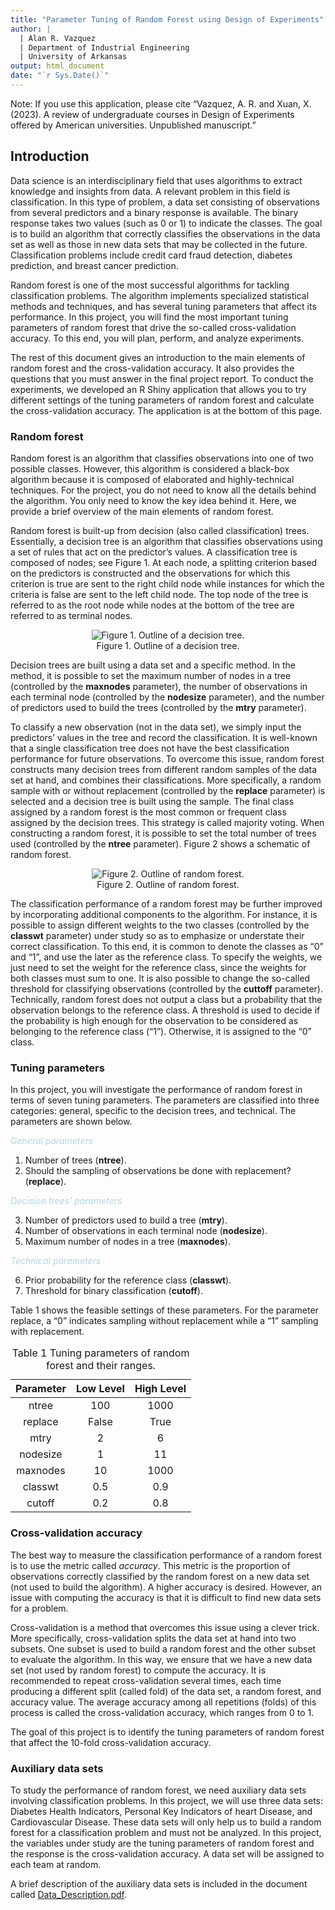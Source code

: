 ```yaml
---
title: "Parameter Tuning of Random Forest using Design of Experiments"
author: |
  | Alan R. Vazquez
  | Department of Industrial Engineering
  | University of Arkansas
output: html_document
date: "`r Sys.Date()`"
---
```


Note: If you use this application, please cite "Vazquez, A. R. and Xuan, X. (2023). A review of undergraduate courses in Design of Experiments offered by American universities. Unpublished manuscript."

## Introduction

Data science is an interdisciplinary field that uses algorithms to extract knowledge and insights from data. A relevant problem in this field is classification. In this type of problem, a data set consisting of observations from several predictors and a binary response is available. The binary response takes two values (such as 0 or 1) to indicate the classes. The goal is to build an algorithm that correctly classifies the observations in the data set as well as those in new data sets that may be collected in the future. Classification problems include credit card fraud detection, diabetes prediction, and breast cancer prediction.

Random forest is one of the most successful algorithms for tackling classification problems. The algorithm implements specialized statistical methods and techniques, and has several tuning parameters that affect its performance. In this project, you will find the most important tuning parameters of random forest that drive the so-called cross-validation accuracy. To this end, you will plan, perform, and analyze experiments. 

The rest of this document gives an introduction to the main elements of random forest and the cross-validation accuracy. It also provides the questions that you must answer in the final project report. To conduct the experiments, we developed an R Shiny application that allows you to try different settings of the tuning parameters of random forest and calculate the cross-validation accuracy. The application is at the bottom of this page.

### Random forest

Random forest is an algorithm that classifies observations into one of two possible classes. However, this algorithm is considered a black-box algorithm because it is composed of elaborated and highly-technical techniques. For the project, you do not need to know all the details behind the algorithm. You only need to know the key idea behind it. Here, we provide a brief overview of the main elements of random forest.

Random forest is built-up from decision (also called classification) trees. Essentially, a decision tree is an algorithm that classifies observations using a set of rules that act on the predictor’s values. A classification tree is composed of nodes; see Figure 1. At each node, a splitting criterion based on the predictors is constructed and the observations for which this criterion is true are sent to the right child node while instances for which the criteria is false are sent to the left child node. The top node of the tree is referred to as the root node while nodes at the bottom of the tree are referred to as terminal nodes. 

<center>
![Figure 1. Outline of a decision tree.](Picture1.png)
</center>


Decision trees are built using a data set and a specific method. In the method, it is possible to set the maximum number of nodes in a tree (controlled by the **maxnodes** parameter), the number of observations in each terminal node (controlled by the **nodesize** parameter), and the number of predictors used to build the trees (controlled by the **mtry** parameter). 

To classify a new observation (not in the data set), we simply input the predictors’ values in the tree and record the classification. It is well-known that a single classification tree does not have the best classification performance for future observations. To overcome this issue, random forest constructs many decision trees from different random samples of the data set at hand, and combines their classifications. More specifically, a random sample with or without replacement (controlled by the **replace** parameter) is selected and a decision tree is built using the sample. The final class assigned by a random forest is the most common or frequent class assigned by the decision trees. This strategy is called majority voting. When constructing a random forest, it is possible to set the total number of trees used (controlled by the **ntree** parameter). Figure 2 shows a schematic of random forest. 

<center>
![Figure 2. Outline of random forest.](Picture2.png)
</center>

The classification performance of a random forest may be further improved by incorporating additional components to the algorithm. For instance, it is possible to assign different weights to the two classes (controlled by the **classwt** parameter) under study so as to emphasize or understate their correct classification. To this end, it is common to denote the classes as “0” and “1”, and use the later as the reference class. To specify the weights, we just need to set the weight for the reference class, since the weights for both classes must sum to one. It is also possible to change the so-called threshold for classifying observations (controlled by the **cuttoff** parameter). Technically, random forest does not output a class but a probability that the observation belongs to the reference class. A threshold is used to decide if the probability is high enough for the observation to be considered as belonging to the reference class ("1”). Otherwise, it is assigned to the “0” class.

### Tuning parameters

In this project, you will investigate the performance of random forest in terms of seven tuning parameters. The parameters are classified into three categories: general, specific to the decision trees, and technical. The parameters are shown below.

<p style="color:lightblue"> _General parameters_ </p> 
\textcolor{red}{General parameters}

1. Number of trees (**ntree**). 
2. Should the sampling of observations be done with replacement? (**replace**). 

<p style="color:lightblue"> _Decision trees’ parameters_ </p> 
3. Number of predictors used to build a tree (**mtry**). 
4. Number of observations in each terminal node (**nodesize**). 
5. Maximum number of nodes in a tree (**maxnodes**). 

<p style="color:lightblue"> _Technical parameters_ </p>

6. Prior probability for the reference class (**classwt**).
7. Threshold for binary classification (**cutoff**).

Table 1 shows the feasible settings of these parameters. For the parameter replace, a “0” indicates sampling without replacement while a “1” sampling with replacement.


| Parameter | Low Level | High Level |
|:---------:|:---------:|:----------:|
| ntree     | 100 | 1000    |
| replace   | False   | True     | 
| mtry      | 2   | 6     | 
| nodesize  | 1   | 11     | 
| maxnodes  | 10   | 1000     | 
| classwt   | 0.5  | 0.9     | 
| cutoff    | 0.2   | 0.8     | 
Table: Table 1 Tuning parameters of random forest and their ranges. 

### Cross-validation accuracy

The best way to measure the classification performance of a random forest is to use the metric called _accuracy_. This metric is the proportion of observations correctly classified by the random forest on a new data set (not used to build the algorithm). A higher accuracy is desired. However, an issue with computing the accuracy is that it is difficult to find new data sets for a problem.

Cross-validation is a method that overcomes this issue using a clever trick. More specifically, cross-validation splits the data set at hand into two subsets. One subset is used to build a random forest and the other subset to evaluate the algorithm. In this way, we ensure that we have a new data set (not used by random forest) to compute the accuracy. It is recommended to repeat cross-validation several times, each time producing a different split (called fold) of the data set, a random forest, and accuracy value. The average accuracy among all repetitions (folds) of this process is called the cross-validation accuracy, which ranges from 0 to 1.

The goal of this project is to identify the tuning parameters of random forest that affect the 10-fold cross-validation accuracy.  

### Auxiliary data sets

To study the performance of random forest, we need auxiliary data sets involving classification problems. In this project, we will use three data sets: Diabetes Health Indicators, Personal Key Indicators of heart Disease, and Cardiovascular Disease. These data sets will only help us to build a random forest for a classification problem and must not be analyzed. In this project, the variables under study are the tuning parameters of random forest and the response is the cross-validation accuracy. A data set will be assigned to each team at random.

A brief description of the auxiliary data sets is included in the document called [Data_Description.pdf](https://drive.google.com/file/d/1YNEPfdR6lIXx0GFkCVCI79FhUtUzVh3L/view?usp=sharing).

